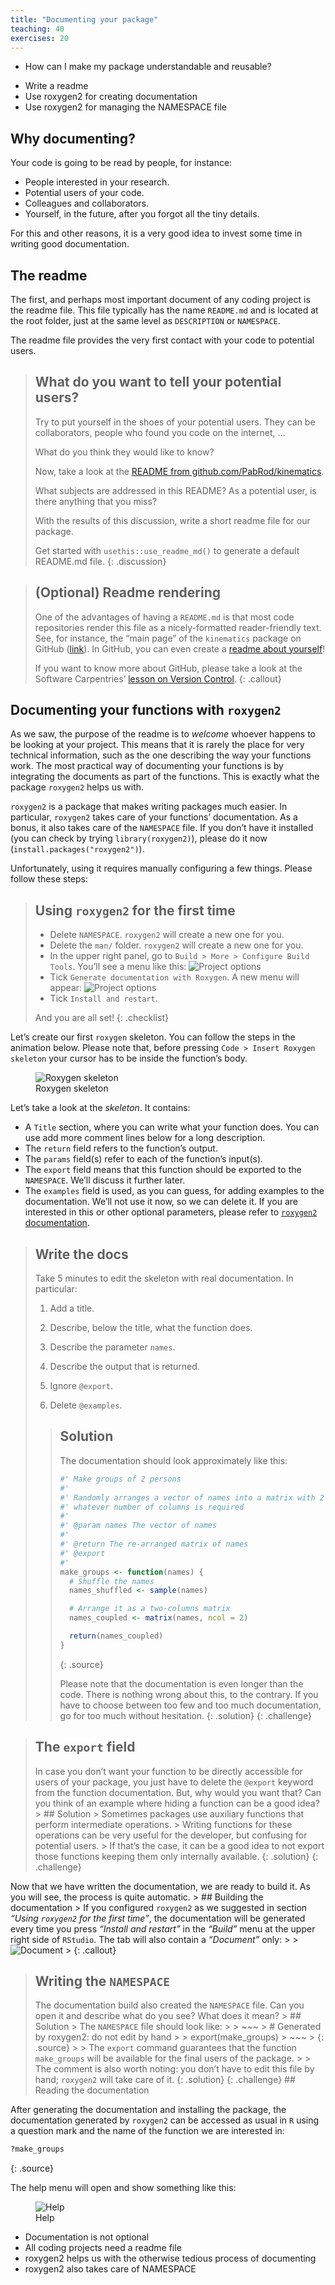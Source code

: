 ```yaml
---
title: "Documenting your package"
teaching: 40
exercises: 20
---
```


::: questions
- How can I make my package understandable and reusable?
:::

::: objectives
- Write a readme
- Use roxygen2 for creating documentation
- Use roxygen2 for managing the NAMESPACE file
:::



## Why documenting?

Your code is going to be read by people, for instance:

- People interested in your research.
- Potential users of your code.
- Colleagues and collaborators.
- Yourself, in the future, after you forgot all the tiny details.

For this and other reasons, it is a very good idea to invest some time in writing good documentation.

## The readme

The first, and perhaps most important document of any coding project is the readme file.
This file typically has the name `README.md` and is located at the root folder, just at the same level as `DESCRIPTION` or `NAMESPACE`.

The readme file provides the very first contact with your code to potential users.

> ## What do you want to tell your potential users?
> Try to put yourself in the shoes of your potential users.
> They can be collaborators, people who found you code on the internet, ...
> 
> What do you think they would like to know?
> 
> Now, take a look at the [README from github.com/PabRod/kinematics](https://github.com/PabRod/kinematics).
> 
> What subjects are addressed in this README? As a potential user, is there anything that you miss?
> 
> With the results of this discussion, write a short readme file for our package.
>
> Get started with `usethis::use_readme_md()` to generate a default README.md file.
{: .discussion}


> ## (Optional) Readme rendering
> One of the advantages of having a `README.md` is that most code repositories render this file as a nicely-formatted reader-friendly text.
> See, for instance, the "main page" of the `kinematics` package on GitHub ([link](https://github.com/PabRod/kinematics)).
> In GitHub, you can even create a [readme about yourself](https://github.com/PabRod)!
>
> If you want to know more about GitHub, please take a look at the Software Carpentries' [lesson on Version Control](https://swcarpentry.github.io/git-novice/).
{: .callout}

## Documenting your functions with `roxygen2`

As we saw, the purpose of the readme is to _welcome_ whoever happens to be looking at your project.
This means that it is rarely the place for very technical information, such as the one describing the way your functions work.
The most practical way of documenting your functions is by integrating the documents as part of the functions.
This is exactly what the package `roxygen2` helps us with.

`roxygen2` is a package that makes writing packages much easier.
In particular, `roxygen2` takes care of your functions' documentation.
As a bonus, it also takes care of the `NAMESPACE` file.
If you don't have it installed (you can check by trying `library(roxygen2)`), please do it now (`install.packages("roxygen2")`).

Unfortunately, using it requires manually configuring a few things.
Please follow these steps:

> ## Using `roxygen2` for the first time
> - Delete `NAMESPACE`. `roxygen2` will create a new one for you.
> - Delete the `man/` folder. `roxygen2` will create a new one for you.
> - In the upper right panel, go to `Build > More > Configure Build Tools`. You'll see a menu like this:
> ![Project options](../fig/project-options.png)
> - Tick `Generate documentation with Roxygen`.
> A new menu will appear:
> ![Project options](../fig/roxygen-options.png)
> - Tick `Install and restart`.
>
> And you are all set!
{: .checklist}

Let's create our first `roxygen` skeleton.
You can follow the steps in the animation below.
Please note that, before pressing `Code > Insert Roxygen skeleton` your cursor has to be inside the function's body.

![Roxygen skeleton](../fig/roxygen-skeleton.gif)

Let's take a look at the _skeleton_. It contains:

- A `Title` section, where you can write what your function does. You can use add more comment lines below for a long description.
- The `return` field refers to the function's output.
- The `params` field(s) refer to each of the function's input(s).
- The `export` field means that this function should be exported to the `NAMESPACE`. We'll discuss it further later.
- The `examples` field is used, as you can guess, for adding examples to the documentation. We'll not use it now, so we can delete it. If you are interested in this or other optional parameters, please refer to [`roxygen2` documentation](https://cran.r-project.org/web/packages/roxygen2/vignettes/roxygen2.html).

> ## Write the docs
> Take 5 minutes to edit the skeleton with real documentation.
> In particular:
> 
> 1. Add a title.
>
> 2. Describe, below the title, what the function does.
>
> 3. Describe the parameter `names`.
>
> 4. Describe the output that is returned.
>
> 5. Ignore `@export`.
>
> 6. Delete `@examples`.
>
> > ## Solution
> > The documentation should look approximately like this:
> > 
> > ~~~r
> > #' Make groups of 2 persons
> > #'
> > #' Randomly arranges a vector of names into a matrix with 2 columns and
> > #' whatever number of columns is required
> > #'
> > #' @param names The vector of names
> > #'
> > #' @return The re-arranged matrix of names
> > #' @export
> > #'
> > make_groups <- function(names) {
> >   # Shuffle the names
> >   names_shuffled <- sample(names)
> > 
> >   # Arrange it as a two-columns matrix
> >   names_coupled <- matrix(names, ncol = 2)
> > 
> >   return(names_coupled)
> > }
> > ~~~
> > {: .source}
> >
> > Please note that the documentation is even longer than the code.
> > There is nothing wrong about this, to the contrary.
> > If you have to choose between too few and too much documentation, go for too much without hesitation.
> {: .solution}
{: .challenge}

> ## The `export` field
> In case you don't want your function to be directly accessible for users of your package, you just have to delete the `@export` keyword from the function documentation.
> But, why would you want that?
> Can you think of an example where hiding a function can be a good idea?
> > ## Solution
> > Sometimes packages use auxiliary functions that perform intermediate operations.
> > Writing functions for these operations can be very useful for the developer, but confusing for potential users.
> > If that's the case, it can be a good idea to not export those functions keeping them only internally available.
> {: .solution}
{: .challenge}

Now that we have written the documentation, we are ready to build it.
As you will see, the process is quite automatic.
> ## Building the documentation
> If you configured `roxygen2` as we suggested in section _"Using `roxygen2` for the first time"_, the documentation will be generated every time you press _"Install and restart"_ in the _"Build"_ menu at the upper right side of `RStudio`. The tab will also contain a _"Document"_ only:
>
> ![Document](../fig/document.gif)
>
{: .callout}

> ## Writing the `NAMESPACE`
> The documentation build also created the `NAMESPACE` file.
> Can you open it and describe what do you see?
> What does it mean?
> > ## Solution
> > The `NAMESPACE` file should look like:
> >
> > ~~~
> > # Generated by roxygen2: do not edit by hand
> > 
> > export(make_groups)
> > ~~~
> > {: .source}
> > 
> > The `export` command guarantees that the function `make_groups` will be available for the final users of the package.
> > 
> > The comment is also worth noting: you don't have to edit this file by hand; `roxygen2` will take care of it.
> {: .solution}
{: .challenge}
## Reading the documentation

After generating the documentation and installing the package, the documentation generated by `roxygen2` can be accessed as usual in `R` using a question mark and the name of the function we are interested in:

~~~r
?make_groups
~~~
{: .source}

The help menu will open and show something like this:

![Help](../fig/help.png)

::: keypoints
- Documentation is not optional
- All coding projects need a readme file
- roxygen2 helps us with the otherwise tedious process of documenting
- roxygen2 also takes care of NAMESPACE
:::